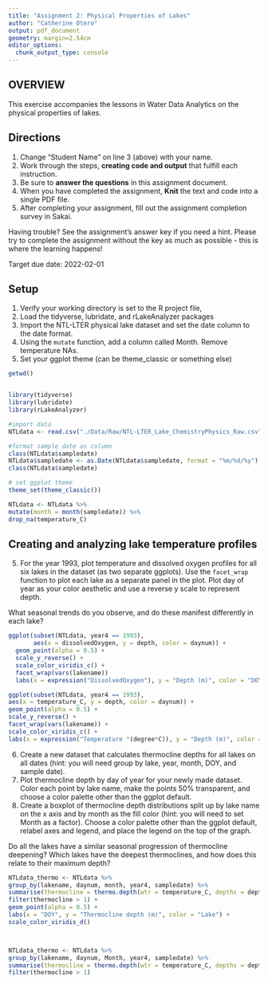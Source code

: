 ```yaml
---
title: "Assignment 2: Physical Properties of Lakes"
author: "Catherine Otero"
output: pdf_document
geometry: margin=2.54cm
editor_options: 
  chunk_output_type: console
---
```


## OVERVIEW

This exercise accompanies the lessons in Water Data Analytics on the physical properties of lakes. 

## Directions
1. Change "Student Name" on line 3 (above) with your name.
2. Work through the steps, **creating code and output** that fulfill each instruction.
3. Be sure to **answer the questions** in this assignment document.
4. When you have completed the assignment, **Knit** the text and code into a single PDF file.
5. After completing your assignment, fill out the assignment completion survey in Sakai. 

Having trouble? See the assignment's answer key if you need a hint. Please try to complete the assignment without the key as much as possible - this is where the learning happens!

Target due date: 2022-02-01

## Setup

1. Verify your working directory is set to the R project file, 
2. Load the tidyverse, lubridate, and rLakeAnalyzer packages
3. Import the NTL-LTER physical lake dataset and set the date column to the date format. 
4. Using the `mutate` function, add a column called Month. Remove temperature NAs.
5. Set your ggplot theme (can be theme_classic or something else)

```r
getwd()


library(tidyverse)
library(lubridate)
library(rLakeAnalyzer)

#import data
NTLdata <- read.csv("./Data/Raw/NTL-LTER_Lake_ChemistryPhysics_Raw.csv")

#format sample date as column
class(NTLdata$sampledate)
NTLdata$sampledate <- as.Date(NTLdata$sampledate, format = "%m/%d/%y")
class(NTLdata$sampledate)

# set ggplot theme
theme_set(theme_classic())

NTLdata <- NTLdata %>%
mutate(month = month(sampledate)) %>%
drop_na(temperature_C)
```

## Creating and analyzing lake temperature profiles

5. For the year 1993, plot temperature and dissolved oxygen profiles for all six lakes in the dataset (as two separate ggplots). Use the `facet_wrap` function to plot each lake as a separate panel in the plot. Plot day of year as your color aesthetic and use a reverse y scale to represent depth. 

What seasonal trends do you observe, and do these manifest differently in each lake?

```r
ggplot(subset(NTLdata, year4 == 1993), 
       aes(x = dissolvedOxygen, y = depth, color = daynum)) +
  geom_point(alpha = 0.5) +
  scale_y_reverse() +
  scale_color_viridis_c() +
  facet_wrap(vars(lakename))
  labs(x = expression("DissolvedOxygen"), y = "Depth (m)", color = "DOY")

ggplot(subset(NTLdata, year4 == 1993),
aes(x = temperature_C, y = depth, color = daynum)) +
geom_point(alpha = 0.5) +
scale_y_reverse() +
facet_wrap(vars(lakename)) +
scale_color_viridis_c() +
labs(x = expression("Temperature "(degree*C)), y = "Depth (m)", color = "DOY")

```

6. Create a new dataset that calculates thermocline depths for all lakes on all dates (hint: you will need group by lake, year, month, DOY, and sample date).
7. Plot thermocline depth by day of year for your newly made dataset. Color each point by lake name, make the points 50% transparent, and choose a color palette other than the ggplot default. 
8. Create a boxplot of thermocline depth distributions split up by lake name on the x axis and by month as the fill color (hint: you will need to set Month as a factor). Choose a color palette other than the ggplot default, relabel axes and legend, and place the legend on the top of the graph.

Do all the lakes have a similar seasonal progression of thermocline deepening? Which lakes have the deepest thermoclines, and how does this relate to their maximum depth? 

```r
NTLdata_thermo <- NTLdata %>%
group_by(lakename, daynum, month, year4, sampledate) %>%
summarise(thermocline = thermo.depth(wtr = temperature_C, depths = depth, seasonal = FALSE)) %>%
filter(thermocline > 1) +
geom_point(alpha = 0.5) +
labs(x = "DOY", y = "Thermocline depth (m)", color = "Lake") +
scale_color_viridis_d()



NTLdata_thermo <- NTLdata %>%
group_by(lakename, daynum, Month, year4, sampledate) %>%
summarise(thermocline = thermo.depth(wtr = temperature_C, depths = depth, seasonal = FALSE)) %>%
filter(thermocline > 1)
```

